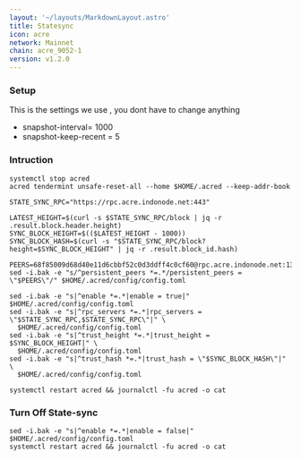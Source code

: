 ```yaml
---
layout: '~/layouts/MarkdownLayout.astro'
title: Statesync
icon: acre
network: Mainnet
chain: acre_9052-1
version: v1.2.0
---
```


### Setup
This is the settings we use , you dont have to change anything

- snapshot-interval= 1000
- snapshot-keep-recent = 5

### Intruction

```
systemctl stop acred
acred tendermint unsafe-reset-all --home $HOME/.acred --keep-addr-book

STATE_SYNC_RPC="https://rpc.acre.indonode.net:443"

LATEST_HEIGHT=$(curl -s $STATE_SYNC_RPC/block | jq -r .result.block.header.height)
SYNC_BLOCK_HEIGHT=$(($LATEST_HEIGHT - 1000))
SYNC_BLOCK_HASH=$(curl -s "$STATE_SYNC_RPC/block?height=$SYNC_BLOCK_HEIGHT" | jq -r .result.block_id.hash)

PEERS=68f85009d68d40e11d6cbbf52c0d3ddff4c0cf60@rpc.acre.indonode.net:13656 
sed -i.bak -e "s/^persistent_peers *=.*/persistent_peers = \"$PEERS\"/" $HOME/.acred/config/config.toml

sed -i.bak -e "s|^enable *=.*|enable = true|" $HOME/.acred/config/config.toml
sed -i.bak -e "s|^rpc_servers *=.*|rpc_servers = \"$STATE_SYNC_RPC,$STATE_SYNC_RPC\"|" \
  $HOME/.acred/config/config.toml
sed -i.bak -e "s|^trust_height *=.*|trust_height = $SYNC_BLOCK_HEIGHT|" \
  $HOME/.acred/config/config.toml
sed -i.bak -e "s|^trust_hash *=.*|trust_hash = \"$SYNC_BLOCK_HASH\"|" \
  $HOME/.acred/config/config.toml

systemctl restart acred && journalctl -fu acred -o cat
```

### Turn Off State-sync
```
sed -i.bak -e "s|^enable *=.*|enable = false|" $HOME/.acred/config/config.toml
systemctl restart acred && journalctl -fu acred -o cat
```